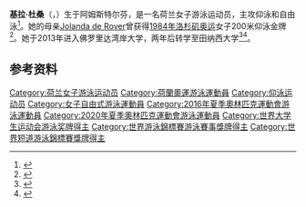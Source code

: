 {{NoteTA|G1=Aquatics}}
{{Infobox swimmer
| name           = 基拉·杜桑
| image          =
| image_size     =
| alt            =
| caption        =
| fullname       =
| nicknames      =
| national_team  = {{NED}}
| strokes        = [[仰泳|仰泳]]、[[自由泳|自由泳]]
| birth_date     = {{Birth date and age|1994|5|22|df=y}}
| collegeteam    = [[田纳西大学|田纳西大学]]
| club           = 
| birth_place    = {{NED}}[[阿姆斯特尔芬|阿姆斯特尔芬]]
| death_date     =
| death_place    =
| height         =
| weight         =
| coach          =
| show-medals    = yes
| medaltemplates = 
{{MedalSport|女子[[游泳|游泳]]}}
{{MedalCountry|{{NED}}}}
{{MedalCompetition|[[世界游泳锦标赛|世界长池游泳锦标赛]]}}
{{MedalBronze|[[2022年世界游泳锦标赛|2022 布达佩斯]]|[[2022年世界游泳锦标赛游泳比赛|男女混合4×100米混合泳接力]]}}
{{MedalCompetition|[[世界短池游泳錦標賽|世界短池游泳錦標賽]]}}
{{MedalGold|[[2021年世界短道游泳錦標賽|2021 阿布扎比]]|男女混合4×50米混合泳接力}}
{{MedalSilver|2021 阿布扎比|男女混合4×50米自由泳接力}}
{{MedalBronze|2021 阿布扎比|4×50米混合泳接力}}
{{MedalBronze|2021 阿布扎比|4×50米自由泳接力}}
{{MedalCompetition|[[欧洲游泳锦标赛|欧洲游泳锦标赛]]}}
{{MedalGold|[[2020年欧洲游泳锦标赛|2020 布达佩斯]]|50米仰泳}}
{{MedalSilver|[[2018年欧洲游泳锦标赛|2018 格拉斯哥]]|4×100米自由泳接力}}
{{MedalSilver|2018 格拉斯哥|男女混合4×100米自由泳接力}}
{{MedalSilver|2020 布达佩斯|4×100米自由泳接力}}
{{MedalSilver|2020 布达佩斯|男女混合4×100米混合泳接力}}
{{MedalCompetition|[[欧洲短池游泳锦标赛|欧洲短池游泳锦标赛]]}}
{{MedalGold|2017 哥本哈根|4×50米自由泳接力}}
{{MedalGold|2017 哥本哈根|男女混合4×50米混合泳接力}}
{{MedalGold|2019 格拉斯哥|50米仰泳}}
{{MedalGold|2019 格拉斯哥|100米仰泳}}
{{MedalGold|2019 格拉斯哥|4×50米自由泳接力}}
{{MedalGold|2021 喀山|50米仰泳}}
{{MedalGold|2021 喀山|100米仰泳}}
{{MedalGold|2021 喀山|200米仰泳}}
{{MedalGold|2021 喀山|男女混合4×50米混合泳接力}}
{{MedalSilver|2017 哥本哈根|100米仰泳}}
{{MedalSilver|2019 格拉斯哥|男女混合4×50米混合泳接力}}
{{MedalSilver|2021 喀山|4×50米自由泳接力}}
{{MedalBronze|2019 格拉斯哥|200米仰泳}}
{{MedalCompetition|[[夏季世界大学生运动会|夏季世界大学生运动会]]}}
{{MedalGold|[[2017年夏季世界大学生运动会|2017 台北]]|[[2017年夏季世界大学生运动会游泳比赛|50米仰泳]]}}
}}

'''基拉·杜桑'''（{{lang-nl|Kira Toussaint}}，{{bd|1994年|5月22日||}}）生于阿姆斯特尔芬，是一名荷兰女子游泳运动员，主攻仰泳和自由泳<ref>{{cite web|url=https://www.sports-reference.com/olympics/athletes/to/kira-toussaint-1.html|title=Kira Toussaint|work=Sport Reference|archive-url=https://web.archive.org/web/20200418073833/https://www.sports-reference.com/olympics/athletes/to/kira-toussaint-1.html|archive-date=2020-04-18|accessdate=2020-07-18|dead-url=yes}}</ref>。她的母亲[[Jolanda_de_Rover|Jolanda de Rover]]曾获得[[1984年夏季奥林匹克运动会|1984年洛杉矶奥运]]女子200米仰泳金牌<ref>{{cite web|url=https://www.nhnieuws.nl/nieuws/189544/jolanda-de-rover-zo-moeder-zo-dochter|script-title=nl:Jolanda de Rover: zo moeder, zo dochter|publisher={{lang|nl|NK Nieuws}}|date=2016-08-07|accessdate=2020-07-18|archiveurl=https://archive.today/20200718102003/https://www.nhnieuws.nl/nieuws/189544/jolanda-de-rover-zo-moeder-zo-dochter|archivedate=2020-07-18|dead-url=no}}</ref>。她于2013年进入佛罗里达湾岸大学，两年后转学至田纳西大学<ref>{{cite web|url=https://www.swimmingworldmagazine.com/news/fgcus-kira-toussaint-transferring-to-tennessee-in-fall/|title=FGCU's Kira Toussaint Transferring to Tennessee in Fall|publisher=Swimming World Magazine|date=2015-07-01|accessdate=2020-07-18|archiveurl=https://web.archive.org/web/20180219175646/https://www.swimmingworldmagazine.com/news/fgcus-kira-toussaint-transferring-to-tennessee-in-fall/|archivedate=2018-02-19|dead-url=no}}</ref><ref>{{cite web|url=https://utsports.com/sports/swimming-and-diving/roster/kira-toussaint/2835|title=Kira Toussaint|work=Tennessee Athletics|accessdate=2020-07-18|archiveurl=https://archive.today/20200718103252/https://utsports.com/sports/swimming-and-diving/roster/kira-toussaint/2835|archivedate=2020-07-18|dead-url=no}}</ref>。

==参考资料==
{{Reflist}}

{{Authority control}}

{{DEFAULTSORT:Toussaint, Kira}}
[[Category:荷兰女子游泳运动员|Category:荷兰女子游泳运动员]]
[[Category:荷蘭奧運游泳運動員|Category:荷蘭奧運游泳運動員]]
[[Category:仰泳运动员|Category:仰泳运动员]]
[[Category:女子自由式游泳運動員|Category:女子自由式游泳運動員]]
[[Category:2016年夏季奧林匹克運動會游泳運動員|Category:2016年夏季奧林匹克運動會游泳運動員]]
[[Category:2020年夏季奧林匹克運動會游泳運動員|Category:2020年夏季奧林匹克運動會游泳運動員]]
[[Category:世界大学生运动会游泳奖牌得主|Category:世界大学生运动会游泳奖牌得主]]
[[Category:世界游泳錦標賽游泳賽事獎牌得主|Category:世界游泳錦標賽游泳賽事獎牌得主]]
[[Category:世界短道游泳錦標賽獎牌得主|Category:世界短道游泳錦標賽獎牌得主]]